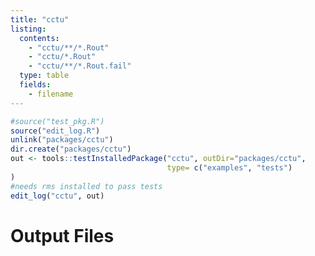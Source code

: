 ```yaml
---
title: "cctu"
listing:
  contents:
    - "cctu/**/*.Rout"
    - "cctu/*.Rout"
    - "cctu/**/*.Rout.fail"
  type: table
  fields: 
    - filename
---
```

  
  
```r
#source("test_pkg.R")
source("edit_log.R")
unlink("packages/cctu")
dir.create("packages/cctu")
out <- tools::testInstalledPackage("cctu", outDir="packages/cctu",
                                   type= c("examples", "tests")
)
#needs rms installed to pass tests
edit_log("cctu", out)
```

# Output Files